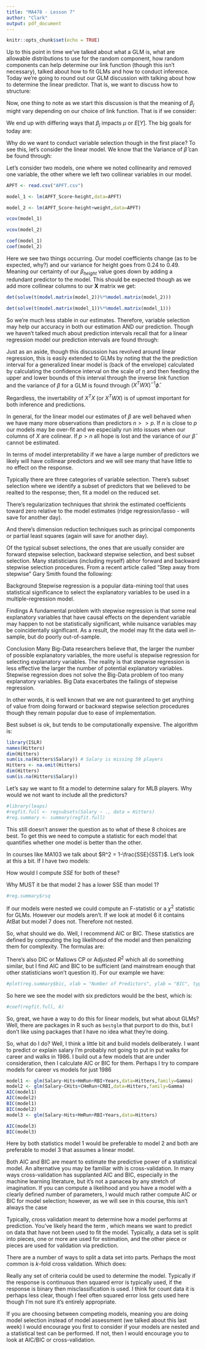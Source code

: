 ```yaml
---
title: "MA478 - Lesson 7"
author: "Clark"
output: pdf_document
---
```


```r
knitr::opts_chunk$set(echo = TRUE)
```


Up to this point in time we've talked about what a GLM is, what are allowable distributions to use for the random component, how random components can help determine our link function (though this isn't necessary), talked about how to fit GLMs and how to conduct inference. Today we're going to round out our GLM discussion with talking about how to determine the linear predictor. That is, we want to discuss how to structure:

\vspace{1.in}

Now, one thing to note as we start this discussion is that the meaning of $\beta_j$ might vary depending on our choice of link function. That is if we consider:

\vspace{1.in}

We end up with differing ways that $\beta_j$ impacts $\mu$ or $E[Y]$. The big goals for today are:

\begin{itemize}

  \item Understand the basic concepts of variable selection for GLMs, including best subset selection and stepwise selection methods.
  
  \item Understand model selection metrics, to include Adjusted R2, AIC, BIC and Mallow’s Cp.
  
  \item Know the concepts of validation and cross-validation procedures.
  
  \item Implement variable selection methods for GLMs in R.

\end{itemize}


Why do we want to conduct variable selection though in the first place? To see this, let's consider the linear model. We know that the Variance of $\hat{\beta}$ can be found through:


\vspace{.5in}

Let's consider two models, one where we noted collinearity and removed one variable, the other where we left two collinear variables in our model.

```r
APFT <- read.csv("APFT.csv")

model_1 <- lm(APFT_Score~height,data=APFT)

model_2 <- lm(APFT_Score~height+weight,data=APFT)

vcov(model_1)

vcov(model_2)

coef(model_1)
coef(model_2)

```

Here we see two things occurring. Our model coefficients change (as to be expected, why?) and our variance for height goes from 0.24 to 0.49. Meaning our certainty of our $\beta_{height}$ value goes down by adding a redundant predictor to the model. This should be expected though as we add more collinear columns to our $\boldsymbol{X}$ matrix we get:

```r
det(solve(t(model.matrix(model_2))%*%model.matrix(model_2)))

det(solve(t(model.matrix(model_1))%*%model.matrix(model_1)))

```

So we're much less stable in our estimates. Therefore, variable selection may help our accuracy in both our estimation AND our prediction. Though we haven't talked much about prediction intervals recall that for a linear regression model our prediction intervals are found through:

\vspace{1.in}

Just as an aside, though this discussion has revolved around linear regression, this is easily extended to GLMs by noting that the the prediction interval for a generalized linear model is (back of the envelope) calculated by calculating the confidence interval on the scale of $\eta$ and then feeding the upper and lower bounds of this interval through the inverse link function and the variance of $\beta$ for a GLM is found through $(X^T W X)^{-1} \hat{\phi}$.

Regardless, the invertability of $X^T X$ (or $X^T W X$) is of upmost important for both inference and predictions.

In general, for the linear model our estimates of $\beta$ are well behaved when we have many more observations than predictors $n >> p$. If $n$ is close to $p$ our models may be over-fit and we especially run into issues when our columns of $X$ are colinear. If $p>n$ all hope is lost and the variance of our $\hat{\beta}$ cannot be estimated.

In terms of model interpretability if we have a large number of predictors we likely will have collinear predictors and we will see many that have little to no effect on the response.

Typically there are three categories of variable selection. There's subset selection where we identify a subset of predictors that we believed to be realted to the response; then, fit a model on the reduced set.

There's regularization techniques that shrink the estimated coefficients toward zero relative to the model estimates (ridge regression/lasso - will save for another day).

And there's dimension reduction techniques such as principal components or partial least squares (again will save for another day).

Of the typical subset selections, the ones that are usually consider are forward stepwise selection, backward stepwise selection, and best subset selection. Many statisticians (including myself) abhor forward and backward stepwise selection procedures. From a recent article called "Step away from stepwise" Gary Smith found the following:

Background
Stepwise regression is a popular data-mining tool that uses statistical significance to select the explanatory variables to be used in a multiple-regression model.

Findings
A fundamental problem with stepwise regression is that some real explanatory variables that have causal effects on the dependent variable may happen to not be statistically significant, while nuisance variables may be coincidentally significant. As a result, the model may fit the data well in-sample, but do poorly out-of-sample.

Conclusion
Many Big-Data researchers believe that, the larger the number of possible explanatory variables, the more useful is stepwise regression for selecting explanatory variables. The reality is that stepwise regression is less effective the larger the number of potential explanatory variables. Stepwise regression does not solve the Big-Data problem of too many explanatory variables. Big Data exacerbates the failings of stepwise regression.


In other words, it is well known that we are not guaranteed to get anything of value from doing forward or backward stepwise selection procedures though they remain popular due to ease of implementation. 

Best subset is ok, but tends to be computationally expensive. The algorithm is:


\vspace{1.in}


```r

library(ISLR)
names(Hitters)
dim(Hitters)
sum(is.na(Hitters$Salary)) # Salary is missing 59 players
Hitters <- na.omit(Hitters)
dim(Hitters)
sum(is.na(Hitters$Salary))
```



Let's say we want to fit a model to determine salary for MLB players. Why would we not want to include all the predictors?


```r
#library(leaps)
#regfit.full <- regsubsets(Salary ~ ., data = Hitters)
#reg.summary <- summary(regfit.full)


```


This still doesn't answer the question as to what of these 8 choices are best. To get this we need to compute a statistic for each model that quantifies whether one model is better than the other. 

In courses like MA103 we talk about $R^2 = 1-\frac{SSE}{SST}$. Let's look at this a bit. If I have two models:

\vspace{1.in}

How would I compute $SSE$ for both of these?

\vspace{1.in}

Why MUST it be that model 2 has a lower SSE than model 1?


```r
#reg.summary$rsq

```

If our models were nested we could compute an F-statistic or a $\chi^2$ statistic for GLMs. However our models aren't. If we look at model 6 it contains AtBat but model 7 does not. Therefore not nested.

So, what should we do. Well, I recommend AIC or BIC. These statistics are defined by computing the log likelihood of the model and then penalizing them for complexity. The formulas are:

\vspace{1.5in}

There's also DIC or Mallows CP or Adjusted $R^2$ which all do something similar, but I find AIC and BIC to be sufficient (and mainstream enough that other statisticians won't question it). For our example we have:

```r
#plot(reg.summary$bic, xlab = "Number of Predictors", ylab = "BIC", type = "l")

```

So here we see the model with six predictors would be the best, which is:

```r
#coef(regfit.full, 6)

```


So, great, we have a way to do this for linear models, but what about GLMs? Well, there are packages in R such as `bestglm` that purport to do this, but I don't like using packages that I have no idea what they're doing.

So, what do I do? Well, I think a little bit and build models deliberately. I want to predict or explain salary I'm probably not going to put in put walks for career and walks in 1986. I build out a few models that are under consideration, then I calculate AIC or BIC for them. Perhaps I try to compare models for career vs models for just 1986

```r
model1 <- glm(Salary~Hits+HmRun+RBI+Years,data=Hitters,family=Gamma)
model2 <- glm(Salary~CHits+CHmRun+CRBI,data=Hitters,family=Gamma)
AIC(model1)
AIC(model2)
BIC(model1)
BIC(model2)
model3 <- glm(Salary~Hits+HmRun+RBI+Years,data=Hitters)

AIC(model3)
BIC(model3)

```

Here by both statistics model 1 would be preferable to model 2 and both are preferable to model 3 that assumes a linear model.


Both AIC and BIC are meant to estimate the predictive power of a statistical model. An alternative you may be familiar with is cross-validation. In many ways cross-validation has supplanted AIC and BIC, especially in the machine learning literature, but it's not a panacea by any stretch of imagination. If you can compute a likelihood and you have a model with a clearly defined number of parameters, I would much rather compute AIC or BIC for model selection; however, as we will see in this course, this isn't always the case

Typically, cross validation meant to determine how a model performs at prediction. You've likely heard the term \textit{out of sample prediction}, which means we want to predict on data that have not been used to fit the model. Typically, a data set is split into pieces, one or more are used for estimation, and the other piece or pieces are used for validation via prediction. 

There are a number of ways to split a data set into parts. Perhaps the most common is $k$-fold cross validation. Which does:

\vspace{2.in}

Really any set of criteria could be used to determine the \textit{best} model. Typically if the response is continuous then squared error is typically used, if the response is binary then misclassification is used. I think for count data it is perhaps less clear, though I feel often squared error loss gets used here though I'm not sure it's entirely appropriate.

If you are choosing between competing models, meaning you are doing model selection instead of model assessment (we talked about this last week) I would encourage you first to consider if your models are nested and a statistical test can be performed. If not, then I would encourage you to look at AIC/BIC or cross-validation.

